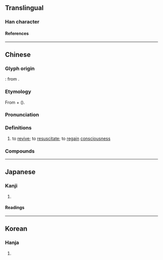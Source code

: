 {{also|更生|苏}}
{{character info/new}}
==Translingual==

===Han character===
{{Han char|rn=100|rad=生|as=07|sn=12|four=15501|canj=MKHQM|ids=⿺更生}}

====References====
{{Han ref|kx=0755.150|dkj=21691|dj=1165.130|hdz=42578.030|uh=7526}}

----

==Chinese==
{{zh-forms|s=苏|t2=蘇|alt=穌,蘓}}

===Glyph origin===
{{liushu|ic}}: from {{zh-l|*更生|to be reborn}}.

===Etymology===
From {{m|und|*s-||causative prefix}} + {{och-l|悟|to awake}} ({{zh-ref|Schuessler, 2007}}).

===Pronunciation===
{{zh-pron
|m=sū
|m-s=
|c=sou1
|c-t=
|g=
|h=pfs=
|j=
|mb=
|md=sŭ
|mn=so͘
|mn-t=sou1
|w=1su
|x=
|cat=v
}}

===Definitions===
{{zh-hanzi}}

# to [[revive]]; to [[resuscitate]]; to [[regain]] [[consciousness]]

===Compounds===
{{zh-der|心肺復甦|心肺復甦術|復甦期|復甦|死而復甦|甦醒}}

----

==Japanese==

===Kanji===
{{ja-kanji|grade=|rs=生07}}

# {{defn|lang=ja|sort=生07}}

====Readings====
{{ja-readings
|on=そ
|kun=よみがえ-る
|nanori=
}}

----

==Korean==

===Hanja===
{{ko-hanja|hangeul=소|eumhun=|rv=so|mr=so|y=so}}

# {{defn|lang=ko|sort=生07}}